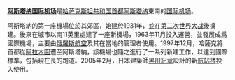 '''[[阿斯塔纳国际机场|阿斯塔纳国际机场]]'''是[[哈萨克斯坦共和国|哈萨克斯坦共和国]][[首都|首都]][[阿斯塔纳|阿斯塔纳]]東南{{Convert|16.7|km}}的[[国际机场|国际机场]]。

阿斯塔納的第一座機場位於其郊區，始建於1931年，並在[[第二次世界大战|第二次世界大战]]後擴建。後來在城市以南11英里處建了一座新機場，1963年11月投入運營，並發展成爲國際機場，主要由[[俄羅斯航空|俄羅斯航空]]及其在當地的管理者使用。1997年12月，哈薩克將首都從[[阿拉木圖|阿拉木圖]]遷至阿斯塔納，該機場也隨之進行了一系列新建工作，以達到國際標準，包括現在{{convert|11484|ft|m}}長的跑道。2005年2月，日本建築師[[黑川紀章|黑川紀章]]設計的新[[航站楼|航站楼]]投入使用。